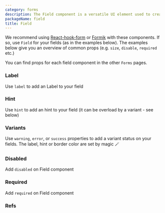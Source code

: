 ```yaml
---
category: forms
description: The Field component is a versatile UI element used to create input areas in forms. It typically includes a label and optional helper text or validation messages. This component ensures consistency and accessibility in form design, providing a structured and user-friendly way to capture user input.
packageName: field
title: Field
---
```


We recommend using [React-hook-form](https://react-hook-form.com/) or [Formik](https://github.com/jaredpalmer/formik) with these components. If so, use `Field` for your fields (as in the examples below). The examples below give you an overview of common props (e.g. `size`, `disable`, `required` etc.)

You can find props for each field component in the other `Forms` pages.

### Label

Use `label` to add an Label to your field

<div data-playground="label.tsx" data-component="Field"></div>

### Hint

Use `hint` to add an hint to your field (it can be overload by a variant - see below)

<div data-playground="hint.tsx" data-component="Field"></div>

### Variants

Use `warning`, `error`, or `success` properties to add a variant status on your fields. The label, hint or border color are set by magic 🪄

<div data-playground="variants.tsx" data-component="Field"></div>

### Disabled

Add `disabled` on Field component

<div data-playground="disabled.tsx" data-component="Field"></div>

### Required

Add `required` on Field component

<div data-playground="required.tsx" data-component="Field"></div>

### Refs

<div data-playground="refs.tsx" data-component="Field"></div>

